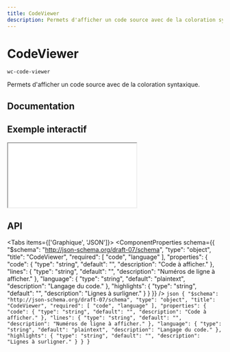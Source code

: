 ```yaml
---
title: CodeViewer
description: Permets d'afficher un code source avec de la coloration syntaxique.
---
```



# CodeViewer

`wc-code-viewer`

Permets d'afficher un code source avec de la coloration syntaxique.

## Documentation

## Exemple interactif

<iframe
  src={useAbsoluteUrl('playground/components/wc-code-viewer')}
  style={{ width: '100%', height: '700px', border: 'none' }}
></iframe>

## API

<Tabs items={['Graphique', 'JSON']}>
  <Tab>
    <ComponentProperties schema={{
  "$schema": "http://json-schema.org/draft-07/schema",
  "type": "object",
  "title": "CodeViewer",
  "required": [
    "code",
    "language"
  ],
  "properties": {
    "code": {
      "type": "string",
      "default": "",
      "description": "Code à afficher."
    },
    "lines": {
      "type": "string",
      "default": "",
      "description": "Numéros de ligne à afficher."
    },
    "language": {
      "type": "string",
      "default": "plaintext",
      "description": "Langage du code."
    },
    "highlights": {
      "type": "string",
      "default": "",
      "description": "Lignes à surligner."
    }
  }
}} />
  </Tab>
  <Tab>
    ```json
    {
  "$schema": "http://json-schema.org/draft-07/schema",
  "type": "object",
  "title": "CodeViewer",
  "required": [
    "code",
    "language"
  ],
  "properties": {
    "code": {
      "type": "string",
      "default": "",
      "description": "Code à afficher."
    },
    "lines": {
      "type": "string",
      "default": "",
      "description": "Numéros de ligne à afficher."
    },
    "language": {
      "type": "string",
      "default": "plaintext",
      "description": "Langage du code."
    },
    "highlights": {
      "type": "string",
      "default": "",
      "description": "Lignes à surligner."
    }
  }
}
    ```
  </Tab>
</Tabs>
